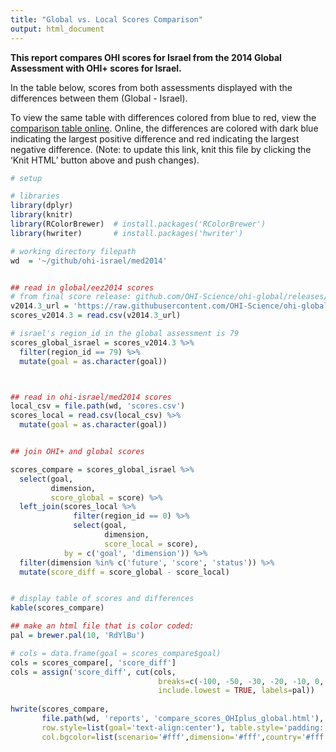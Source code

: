 ```yaml
---
title: "Global vs. Local Scores Comparison"
output: html_document
---
```


**This report compares OHI scores for Israel from the 2014 Global Assessment with OHI+ scores for Israel.**

In the table below, scores from both assessments displayed with the differences between them (Global - Israel).  

To view the same table with differences colored from blue to red, view the [comparison table online](https://rawgit.com/OHI-Science/ohi-israel/draft/med2014/reports/compare_scores_OHIplus_global.html). Online, the differences are colored with dark blue indicating the largest positive difference and red indicating the largest negative difference. (Note: to update this link, knit this file by clicking the 'Knit HTML' button above and push changes). 

```r

# setup

# libraries
library(dplyr)
library(knitr)
library(RColorBrewer)  # install.packages('RColorBrewer')
library(hwriter)       # install.packages('hwriter')

# working directory filepath
wd  = '~/github/ohi-israel/med2014'


## read in global/eez2014 scores
# from final score release: github.com/OHI-Science/ohi-global/releases/tag/v2014.3
v2014.3_url = 'https://raw.githubusercontent.com/OHI-Science/ohi-global/4da6b4a1d69d694264ea68456359a939b0c03f9c/eez2014/scores.csv'
scores_v2014.3 = read.csv(v2014.3_url)

# israel's region_id in the global assessment is 79
scores_global_israel = scores_v2014.3 %>%            
  filter(region_id == 79) %>%
  mutate(goal = as.character(goal))



## read in ohi-israel/med2014 scores         
local_csv = file.path(wd, 'scores.csv')      
scores_local = read.csv(local_csv) %>%
  mutate(goal = as.character(goal))


## join OHI+ and global scores

scores_compare = scores_global_israel %>%   
  select(goal, 
         dimension,
         score_global = score) %>%         
  left_join(scores_local %>%
              filter(region_id == 0) %>%
              select(goal, 
                     dimension, 
                     score_local = score), 
            by = c('goal', 'dimension')) %>%
  filter(dimension %in% c('future', 'score', 'status')) %>%
  mutate(score_diff = score_global - score_local)


# display table of scores and differences
kable(scores_compare) 

## make an html file that is color coded:
pal = brewer.pal(10, 'RdYlBu')

# cols = data.frame(goal = scores_compare$goal)
cols = scores_compare[, 'score_diff']
cols = assign('score_diff', cut(cols, 
                                 breaks=c(-100, -50, -30, -20, -10, 0, 10, 20, 30, 50, 100), 
                                 include.lowest = TRUE, labels=pal))
 
hwrite(scores_compare, 
       file.path(wd, 'reports', 'compare_scores_OHIplus_global.html'), br=TRUE, center=TRUE, border=0, 
       row.style=list(goal='text-align:center'), table.style='padding: 10px; margin:20px;', 
       col.bgcolor=list(scenario='#fff',dimension='#fff',country='#fff', region_id='#fff', score_diff=cols))
      

```


